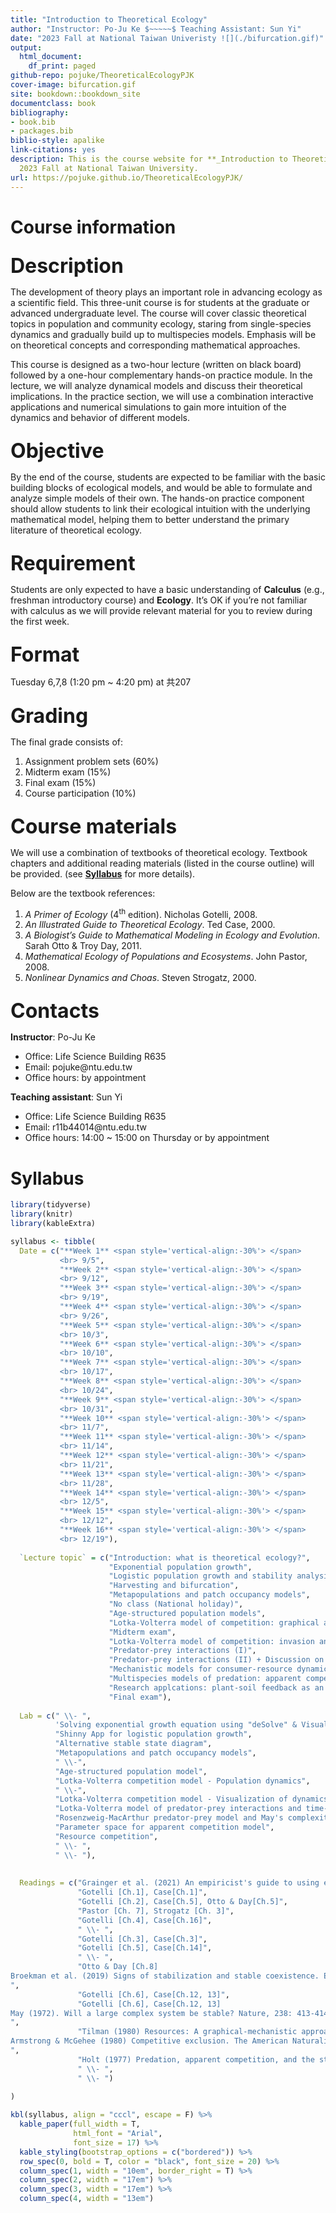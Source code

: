 ```yaml
--- 
title: "Introduction to Theoretical Ecology"
author: "Instructor: Po-Ju Ke $~~~~~$ Teaching Assistant: Sun Yi"
date: "2023 Fall at National Taiwan Univeristy ![](./bifurcation.gif)"
output:
  html_document:
    df_print: paged
github-repo: pojuke/TheoreticalEcologyPJK
cover-image: bifurcation.gif
site: bookdown::bookdown_site
documentclass: book
bibliography:
- book.bib
- packages.bib
biblio-style: apalike
link-citations: yes
description: This is the course website for **_Introduction to Theoretical Ecology_**
  2023 Fall at National Taiwan University.
url: https://pojuke.github.io/TheoreticalEcologyPJK/
---
```

# Course information{-}
<p style = "font-size: 24pt; margin-bottom: 5px; margin-top: 25px"> **Description** </p> The development of theory plays an important role in advancing ecology as a scientific field. This three-unit course is for students at the graduate or advanced undergraduate level. The course will cover classic theoretical topics in population and community ecology, staring from single-species dynamics and gradually build up to multispecies models. Emphasis will be on theoretical concepts and corresponding mathematical approaches.

This course is designed as a two-hour lecture (written on black board) followed by a one-hour complementary hands-on practice module. In the lecture, we will analyze dynamical models and discuss their theoretical implications. In the practice section, we will use a combination interactive applications and numerical simulations to gain more intuition of the dynamics and behavior of different models. 

<p style = "font-size: 24pt; margin-bottom: 5px; margin-top: 25px"> **Objective** </p>
By the end of the course, students are expected to be familiar with the basic building blocks of ecological models, and would be able to formulate and analyze simple models of their own. The hands-on practice component should allow students to link their ecological intuition with the underlying mathematical model, helping them to better understand the primary literature of theoretical ecology. 

<p style = "font-size: 24pt; margin-bottom: 5px; margin-top: 25px"> **Requirement** </p>
Students are only expected to have a basic understanding of **Calculus** (e.g., freshman introductory course) and **Ecology**. It's OK if you're not familiar with calculus as we will provide relevant material for you to review during the first week.

<p style = "font-size: 24pt; margin-bottom: 5px; margin-top: 25px"> **Format** </p>
Tuesday 6,7,8 (1:20 pm ~ 4:20 pm) at 共207


<p style = "font-size: 24pt; margin-bottom: 5px; margin-top: 25px"> **Grading** </p>
The final grade consists of:

(1) Assignment problem sets (60%)
(2) Midterm exam (15%)
(3) Final exam (15%)
(4) Course participation (10%)

<p style = "font-size: 24pt; margin-bottom: 5px; margin-top: 25px"> **Course materials** </p>
We will use a combination of textbooks of theoretical ecology. Textbook chapters and additional reading materials (listed in the course outline) will be provided. (see [**Syllabus**](https://pojuke.github.io/TheoreticalEcologyPJK/syllabus.html) for more details).

Below are the textbook references:

(1) *A Primer of Ecology* (4^th^ edition). Nicholas Gotelli, 2008. 
(2) *An Illustrated Guide to Theoretical Ecology*. Ted Case, 2000. 
(3) *A Biologist's Guide to Mathematical Modeling in Ecology and Evolution*. Sarah Otto & Troy Day, 2011. 
(4) *Mathematical Ecology of Populations and Ecosystems*. John Pastor, 2008. 
(5) *Nonlinear Dynamics and Choas*. Steven Strogatz, 2000.


<p style = "font-size: 24pt; margin-bottom: 5px; margin-top: 25px"> **Contacts** </p>
**Instructor**: Po-Ju Ke

- Office: Life Science Building R635
- Email: pojuke@ntu.edu.tw
- Office hours: by appointment

**Teaching assistant**: Sun Yi

- Office: Life Science Building R635
- Email: r11b44014@ntu.edu.tw
- Office hours: 14:00 ~ 15:00 on Thursday or by appointment


# Syllabus {-}
```r
library(tidyverse)
library(knitr)
library(kableExtra)

syllabus <- tibble(
  Date = c("**Week 1** <span style='vertical-align:-30%'> </span>
           <br> 9/5",
           "**Week 2** <span style='vertical-align:-30%'> </span>
           <br> 9/12",
           "**Week 3** <span style='vertical-align:-30%'> </span>
           <br> 9/19",
           "**Week 4** <span style='vertical-align:-30%'> </span>
           <br> 9/26",
           "**Week 5** <span style='vertical-align:-30%'> </span>
           <br> 10/3",
           "**Week 6** <span style='vertical-align:-30%'> </span>
           <br> 10/10",
           "**Week 7** <span style='vertical-align:-30%'> </span>
           <br> 10/17",
           "**Week 8** <span style='vertical-align:-30%'> </span>
           <br> 10/24",
           "**Week 9** <span style='vertical-align:-30%'> </span>
           <br> 10/31",
           "**Week 10** <span style='vertical-align:-30%'> </span>
           <br> 11/7",
           "**Week 11** <span style='vertical-align:-30%'> </span>
           <br> 11/14",
           "**Week 12** <span style='vertical-align:-30%'> </span>
           <br> 11/21",
           "**Week 13** <span style='vertical-align:-30%'> </span>
           <br> 11/28",
           "**Week 14** <span style='vertical-align:-30%'> </span>
           <br> 12/5",
           "**Week 15** <span style='vertical-align:-30%'> </span>
           <br> 12/12",
           "**Week 16** <span style='vertical-align:-30%'> </span>
           <br> 12/19"),
  
  `Lecture topic` = c("Introduction: what is theoretical ecology?",
                      "Exponential population growth",
                      "Logistic population growth and stability analysis",
                      "Harvesting and bifurcation",
                      "Metapopulations and patch occupancy models",
                      "No class (National holiday)",
                      "Age-structured population models",
                      "Lotka-Volterra model of competition: graphical analysis",
                      "Midterm exam",
                      "Lotka-Volterra model of competition: invasion analysis and linear stability analysis",
                      "Predator-prey interactions (I)",
                      "Predator-prey interactions (II) + Discussion on May (1972)",
                      "Mechanistic models for consumer-resource dynamics",
                      "Multispecies models of predation: apparent competition",
                      "Research applcations: plant-soil feedback as an example",
                      "Final exam"),
    
  Lab = c(" \\- ",
          'Solving exponential growth equation using "deSolve" & Visualization',
          "Shinny App for logistic population growth",
          "Alternative stable state diagram",
          "Metapopulations and patch occupancy models",
          " \\-",
          "Age-structured population model",
          "Lotka-Volterra competition model - Population dynamics",
          " \\-",
          "Lotka-Volterra competition model - Visualization of dynamics with complex eigenvalues",
          "Lotka-Volterra model of predator-prey interactions and time-scale separation",
          "Rosenzweig-MacArthur predator-prey model and May's complexity-stability relationship",
          "Parameter space for apparent competition model",
          "Resource competition",
          " \\- ",
          " \\- "),
    
    
  Readings = c("Grainger et al. (2021) An empiricist's guide to using ecological theroy. The American Naturalist, 199: 1-20",
               "Gotelli [Ch.1], Case[Ch.1]",
               "Gotelli [Ch.2], Case[Ch.5], Otto & Day[Ch.5]",
               "Pastor [Ch. 7], Strogatz [Ch. 3]",
               "Gotelli [Ch.4], Case[Ch.16]",
               " \\- ",
               "Gotelli [Ch.3], Case[Ch.3]",
               "Gotelli [Ch.5], Case[Ch.14]",
               " \\- ",
               "Otto & Day [Ch.8] 
Broekman et al. (2019) Signs of stabilization and stable coexistence. Ecology Letters, 22: 1957-1975
",
               "Gotelli [Ch.6], Case[Ch.12, 13]",
               "Gotelli [Ch.6], Case[Ch.12, 13]
May (1972). Will a large complex system be stable? Nature, 238: 413-414
",
               "Tilman (1980) Resources: A graphical-mechanistic approach to competition and predation. The American Naturalist, 116: 162-193
Armstrong & McGehee (1980) Competitive exclusion. The American Naturalist, 115: 151-170.
",
               "Holt (1977) Predation, apparent competition, and the structure of prey communities. Theoretical Population Biology, 12:197-229",
               " \\- ",
               " \\- ")  
  
)

kbl(syllabus, align = "cccl", escape = F) %>%  
  kable_paper(full_width = T, 
              html_font = "Arial",
              font_size = 17) %>%
  kable_styling(bootstrap_options = c("bordered")) %>%
  row_spec(0, bold = T, color = "black", font_size = 20) %>%
  column_spec(1, width = "10em", border_right = T) %>%
  column_spec(2, width = "17em") %>%
  column_spec(3, width = "17em") %>%
  column_spec(4, width = "13em")

```


